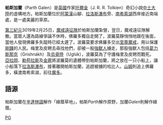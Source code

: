 '''帕斯加蘭'''（Parth Galen）是[[英國|英國]]作家[[托爾金|托爾金]]（J. R. R. Tolkien）奇幻小說[[中土大陸|中土大陸]]的虛構地方。帕斯加蘭位於[[阿蒙漢|阿蒙漢]]山腳、[[拉洛斯瀑布|拉洛斯瀑布]]旁、[[南希索湖|南希索湖]]西岸接近南端處，是一處美麗的草原。

[[第三紀元|第三紀元]]3019年2月25日，[[魔戒遠征隊|魔戒遠征隊]]於帕斯加蘭紮營，翌日，魔戒遠征隊解散。當眾人還為路線爭論不休時，佛羅多獨自走開了，波羅莫靜悄悄地跟在後面，當他人發現佛羅多失蹤時已經太遲了。波羅莫要求佛羅多交出[[至尊魔戒|至尊魔戒]]，用以保護[[剛鐸|剛鐸]]的人民。梅里及皮聘去尋找他們，卻被一股[[強獸人|強獸人]]擄走，那股強獸人包括[[葛力斯那克|葛力斯那克]]（Grishnákh）及[[烏骨陸|烏骨陸]]（Uglúk），波羅莫為了守護梅里及皮聘而戰死。[[亞拉岡|亞拉岡]]、[[勒苟拉斯|勒苟拉斯]]及[[金靂|金靂]]將波羅莫的遺體帶到帕斯加蘭，將之放在一只小船上，讓小船落下[[拉洛斯瀑布|拉洛斯瀑布]]，接著離開帕斯加蘭，追趕被擄的哈比人。[[山姆·詹吉|山姆]]則追上佛羅多，橫渡南希索湖，前往[[魔多|魔多]]。

== 語源 ==
帕斯加蘭在[[辛達林語|辛達林語]]解作「綠蔭草地」，帕斯''Parth''解作原野，加蘭''Galen''則解作綠蔭。

[[Category:中土大陸的地理|PG]]